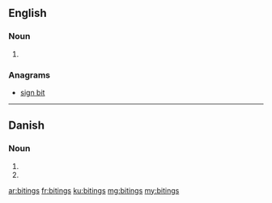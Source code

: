 ==English==

===Noun===
{{head|en}}

# {{plural of|biting}}

===Anagrams===
* [[sign bit#English|sign bit]]

----

==Danish==

===Noun===
{{head|da|noun form|g=c}}

# {{form of|genitive singular indefinite|biting|lang=da}}
# {{form of|genitive plural indefinite|biting|lang=da}}

[[ar:bitings]]
[[fr:bitings]]
[[ku:bitings]]
[[mg:bitings]]
[[my:bitings]]